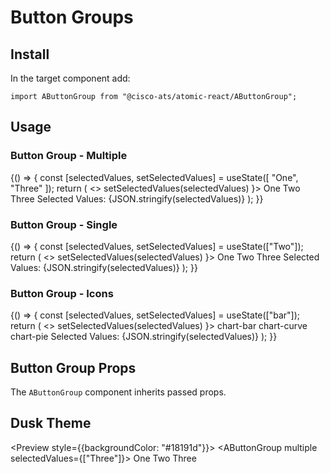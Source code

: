 

<Meta title="Components/Button Groups" component={AButtonGroup} />

# Button Groups

## Install

In the target component add:

```
import AButtonGroup from "@cisco-ats/atomic-react/AButtonGroup";
```

## Usage

<Preview>
  <Story name="usage-1">
    <AApp style={{marginRight: 20}}>
      <h3>Button Group - Multiple</h3>
      <YourComponent>
        {() => {
          const [selectedValues, setSelectedValues] = useState([
            "One",
            "Three"
          ]);
          return (
            <>
              <AButtonGroup
                multiple
                selectedValues={selectedValues}
                onChange={(_, selectedValues) =>
                  setSelectedValues(selectedValues)
                }>
                <AButton value="One">One</AButton>
                <AButton value="Two">Two</AButton>
                <AButton value="Three">Three</AButton>
              </AButtonGroup>
              <ADivider />
              Selected Values: {JSON.stringify(selectedValues)}
            </>
          );
        }}
      </YourComponent>
    </AApp>
  </Story>
  <Story name="usage-2">
    <AApp style={{marginRight: 20}}>
      <h3>Button Group - Single</h3>
      <YourComponent>
        {() => {
          const [selectedValues, setSelectedValues] = useState(["Two"]);
          return (
            <>
              <AButtonGroup
                selectedValues={selectedValues}
                onChange={(_, selectedValues) =>
                  setSelectedValues(selectedValues)
                }>
                <AButton value="One">One</AButton>
                <AButton value="Two">Two</AButton>
                <AButton value="Three">Three</AButton>
              </AButtonGroup>
              <ADivider />
              Selected Values: {JSON.stringify(selectedValues)}
            </>
          );
        }}
      </YourComponent>
    </AApp>
  </Story>
  <Story name="usage-3">
    <AApp>
      <h3>Button Group - Icons</h3>
      <YourComponent>
        {() => {
          const [selectedValues, setSelectedValues] = useState(["bar"]);
          return (
            <>
              <AButtonGroup
                selectedValues={selectedValues}
                onChange={(_, selectedValues) =>
                  setSelectedValues(selectedValues)
                }>
                <AButton value="bar" icon>
                  <AIcon>chart-bar</AIcon>
                </AButton>
                <AButton value="line" icon>
                  <AIcon>chart-curve</AIcon>
                </AButton>
                <AButton value="pie" icon>
                  <AIcon>chart-pie</AIcon>
                </AButton>
              </AButtonGroup>
              <ADivider />
              Selected Values: {JSON.stringify(selectedValues)}
            </>
          );
        }}
      </YourComponent>
    </AApp>
  </Story>
</Preview>

## Button Group Props

The `AButtonGroup` component inherits passed props.

<Props of={AButtonGroup} />

## Dusk Theme

<Preview style={{backgroundColor: "#18191d"}}>
  <Story name="dusk-1">
    <AApp defaultTheme="dusk">
      <AButtonGroup multiple selectedValues={["Three"]}>
        <AButton value="One">One</AButton>
        <AButton value="Two">Two</AButton>
        <AButton value="Three">Three</AButton>
      </AButtonGroup>
    </AApp>
  </Story>
</Preview>
